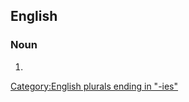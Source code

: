 ==English==

===Noun===
{{head|en|noun form}}

# {{plural of|en|nonidentity}}

[[Category:English plurals ending in "-ies"]]